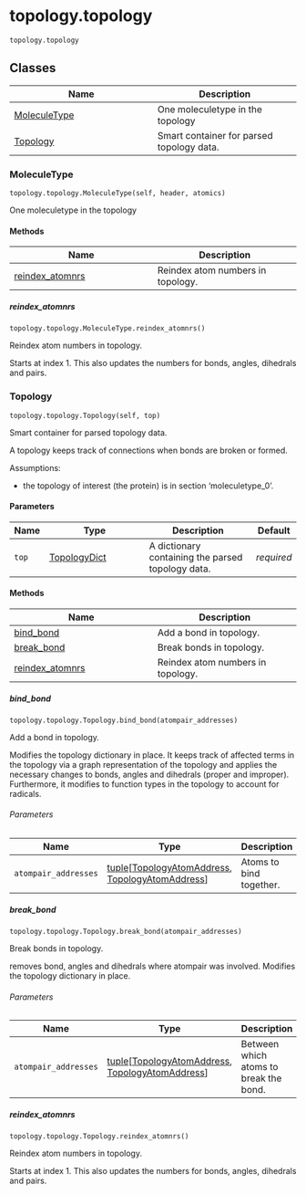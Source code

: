 # topology.topology { #kimmdy.topology.topology }

`topology.topology`



## Classes

| Name | Description |
| --- | --- |
| [MoleculeType](#kimmdy.topology.topology.MoleculeType) | One moleculetype in the topology |
| [Topology](#kimmdy.topology.topology.Topology) | Smart container for parsed topology data. |

### MoleculeType { #kimmdy.topology.topology.MoleculeType }

`topology.topology.MoleculeType(self, header, atomics)`

One moleculetype in the topology

#### Methods

| Name | Description |
| --- | --- |
| [reindex_atomnrs](#kimmdy.topology.topology.MoleculeType.reindex_atomnrs) | Reindex atom numbers in topology. |

##### reindex_atomnrs { #kimmdy.topology.topology.MoleculeType.reindex_atomnrs }

`topology.topology.MoleculeType.reindex_atomnrs()`

Reindex atom numbers in topology.

Starts at index 1.
This also updates the numbers for bonds, angles, dihedrals and pairs.

### Topology { #kimmdy.topology.topology.Topology }

`topology.topology.Topology(self, top)`

Smart container for parsed topology data.

A topology keeps track of connections when bonds are broken or formed.

Assumptions:

- the topology of interest (the protein) is in section 'moleculetype_0'.

#### Parameters

| Name   | Type                                          | Description                                       | Default    |
|--------|-----------------------------------------------|---------------------------------------------------|------------|
| `top`  | [TopologyDict](`kimmdy.parsing.TopologyDict`) | A dictionary containing the parsed topology data. | _required_ |

#### Methods

| Name | Description |
| --- | --- |
| [bind_bond](#kimmdy.topology.topology.Topology.bind_bond) | Add a bond in topology. |
| [break_bond](#kimmdy.topology.topology.Topology.break_bond) | Break bonds in topology. |
| [reindex_atomnrs](#kimmdy.topology.topology.Topology.reindex_atomnrs) | Reindex atom numbers in topology. |

##### bind_bond { #kimmdy.topology.topology.Topology.bind_bond }

`topology.topology.Topology.bind_bond(atompair_addresses)`

Add a bond in topology.

Modifies the topology dictionary in place.
It keeps track of affected terms in the topology via a graph representation of the topology
and applies the necessary changes to bonds, angles and dihedrals (proper and improper).
Furthermore, it modifies to function types in the topology to account for radicals.

###### Parameters

| Name                 | Type                                                                                                                                     | Description             | Default    |
|----------------------|------------------------------------------------------------------------------------------------------------------------------------------|-------------------------|------------|
| `atompair_addresses` | [tuple](`tuple`)\[[TopologyAtomAddress](`kimmdy.utils.TopologyAtomAddress`), [TopologyAtomAddress](`kimmdy.utils.TopologyAtomAddress`)\] | Atoms to bind together. | _required_ |

##### break_bond { #kimmdy.topology.topology.Topology.break_bond }

`topology.topology.Topology.break_bond(atompair_addresses)`

Break bonds in topology.

removes bond, angles and dihedrals where atompair was involved.
Modifies the topology dictionary in place.

###### Parameters

| Name                 | Type                                                                                                                                     | Description                            | Default    |
|----------------------|------------------------------------------------------------------------------------------------------------------------------------------|----------------------------------------|------------|
| `atompair_addresses` | [tuple](`tuple`)\[[TopologyAtomAddress](`kimmdy.utils.TopologyAtomAddress`), [TopologyAtomAddress](`kimmdy.utils.TopologyAtomAddress`)\] | Between which atoms to break the bond. | _required_ |

##### reindex_atomnrs { #kimmdy.topology.topology.Topology.reindex_atomnrs }

`topology.topology.Topology.reindex_atomnrs()`

Reindex atom numbers in topology.

Starts at index 1.
This also updates the numbers for bonds, angles, dihedrals and pairs.